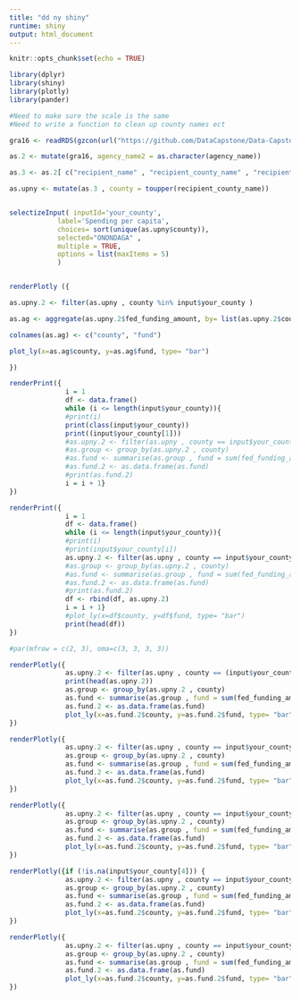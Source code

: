 ```yaml
---
title: "dd ny shiny"
runtime: shiny
output: html_document
---
```


```r
knitr::opts_chunk$set(echo = TRUE)

library(dplyr)
library(shiny)
library(plotly)
library(pander)

```

```r

#Need to make sure the scale is the same
#Need to write a function to clean up county names ect

gra16 <- readRDS(gzcon(url("https://github.com/DataCapstone/Data-Capstone/blob/master/Raw-Data/NYgra16.rds?raw=true")))

as.2 <- mutate(gra16, agency_name2 = as.character(agency_name))

as.3 <- as.2[ c("recipient_name" , "recipient_county_name" , "recipient_type" , "fed_funding_amount" , "assistance_type" , "cfda_program_title" , "agency_name2" ) ]

as.upny <- mutate(as.3 , county = toupper(recipient_county_name))


selectizeInput( inputId='your_county', 
            label='Spending per capita', 
            choices= sort(unique(as.upny$county)),
            selected="ONONDAGA" , 
            multiple = TRUE, 
            options = list(maxItems = 5)
            )


renderPlotly ({

as.upny.2 <- filter(as.upny , county %in% input$your_county )

as.ag <- aggregate(as.upny.2$fed_funding_amount, by= list(as.upny.2$county), FUN= sum)

colnames(as.ag) <- c("county", "fund")

plot_ly(x=as.ag$county, y=as.ag$fund, type= "bar")

}) 


```

```r

renderPrint({ 
              i = 1 
              df <- data.frame()
              while (i <= length(input$your_county)){
              #print(i)
              print(class(input$your_county))
              print((input$your_county[1]))
              #as.upny.2 <- filter(as.upny , county == input$your_county[i] )
              #as.group <- group_by(as.upny.2 , county)
              #as.fund <- summarise(as.group , fund = sum(fed_funding_amount))
              #as.fund.2 <- as.data.frame(as.fund)
              #print(as.fund.2)
              i = i + 1}
})

renderPrint({ 
              i = 1 
              df <- data.frame()
              while (i <= length(input$your_county)){
              #print(i)
              #print(input$your_county[i])
              as.upny.2 <- filter(as.upny , county == input$your_county[i] )
              #as.group <- group_by(as.upny.2 , county)
              #as.fund <- summarise(as.group , fund = sum(fed_funding_amount))
              #as.fund.2 <- as.data.frame(as.fund)
              #print(as.fund.2)
              df <- rbind(df, as.upny.2) 
              i = i + 1}
              #plot_ly(x=df$county, y=df$fund, type= "bar")
              print(head(df))
})


```

```r

#par(mfrow = c(2, 3), oma=c(3, 3, 3, 3))

renderPlotly({ 
              as.upny.2 <- filter(as.upny , county == (input$your_county[1]) )
              print(head(as.upny.2))
              as.group <- group_by(as.upny.2 , county)
              as.fund <- summarise(as.group , fund = sum(fed_funding_amount))
              as.fund.2 <- as.data.frame(as.fund)
              plot_ly(x=as.fund.2$county, y=as.fund.2$fund, type= "bar")
})

renderPlotly({ 
              as.upny.2 <- filter(as.upny , county == input$your_county[2] )
              as.group <- group_by(as.upny.2 , county)
              as.fund <- summarise(as.group , fund = sum(fed_funding_amount))
              as.fund.2 <- as.data.frame(as.fund)
              plot_ly(x=as.fund.2$county, y=as.fund.2$fund, type= "bar")
})

renderPlotly({ 
              as.upny.2 <- filter(as.upny , county == input$your_county[3] )
              as.group <- group_by(as.upny.2 , county)
              as.fund <- summarise(as.group , fund = sum(fed_funding_amount))
              as.fund.2 <- as.data.frame(as.fund)
              plot_ly(x=as.fund.2$county, y=as.fund.2$fund, type= "bar")
})

renderPlotly({if (!is.na(input$your_county[4])) {
              as.upny.2 <- filter(as.upny , county == input$your_county[4] )
              as.group <- group_by(as.upny.2 , county)
              as.fund <- summarise(as.group , fund = sum(fed_funding_amount))
              as.fund.2 <- as.data.frame(as.fund)
              plot_ly(x=as.fund.2$county, y=as.fund.2$fund, type= "bar")}
})

renderPlotly({ 
              as.upny.2 <- filter(as.upny , county == input$your_county[5] )
              as.group <- group_by(as.upny.2 , county)
              as.fund <- summarise(as.group , fund = sum(fed_funding_amount))
              as.fund.2 <- as.data.frame(as.fund)
              plot_ly(x=as.fund.2$county, y=as.fund.2$fund, type= "bar")
})

```

